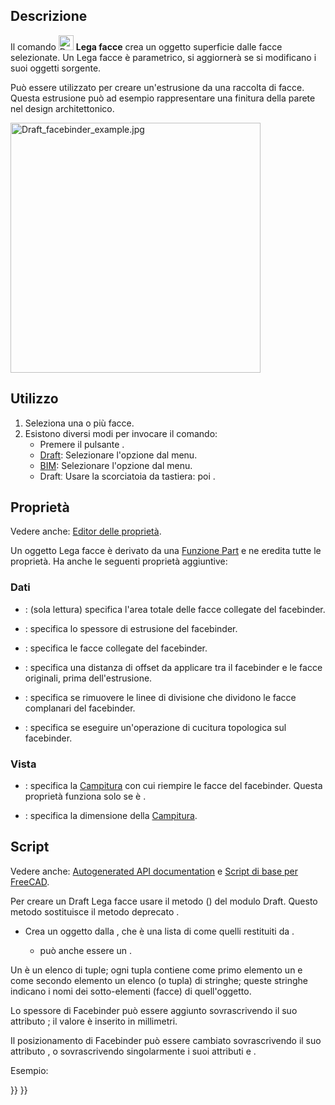 <languages/>

{{Docnav/it
|[[Draft_Point/it|Punto]]
|[[Draft_ShapeString/it|Forma da testo]]
|[[Draft_Workbench/it|Draft]]
|IconL=Draft_Point.svg 
|IconR=Draft_ShapeString.svg 
|IconC=Workbench_Draft.svg
}}

{{GuiCommand/it
|Name=Draft Facebinder
|Name/it=Draft Lega facce
|MenuLocation=Drafting → Lega facce<br>3D/BIM → Strumenti 3D generici → Lega facce
|Workbenches=[[Draft_Workbench/it|Draft]], [[BIM_Workbench/it|BIM]]
|Shortcut=Draft: {{KEY|F}} {{KEY|F}}
|Version=0.14
}}

<span id="Description"></span>
==Descrizione==

Il comando [[Image:Draft_Facebinder.svg|24px]] '''Lega facce''' crea un oggetto superficie dalle facce selezionate. Un Lega facce è parametrico, si aggiornerà se si modificano i suoi oggetti sorgente.

Può essere utilizzato per creare un'estrusione da una raccolta di facce. Questa estrusione può ad esempio rappresentare una finitura della parete nel design architettonico.

[[Image:Draft_facebinder_example.jpg|400px]]
{{Caption|Facebinder creato da facce di pareti}}

<span id="Usage"></span>
== Utilizzo ==

# Seleziona una o più facce.
# Esistono diversi modi per invocare il comando:
#* Premere il pulsante {{Button|[[Image:Draft_Facebinder.svg|16px]] [[Draft_Facebinder/it|Lega facce]]}}.
#* [[Draft_Workbench/it|Draft]]:  Selezionare l'opzione {{MenuCommand|Drafting → [[Image:Draft_Facebinder.svg|16px]] Lega facce}} dal menu.
#* [[BIM_Workbench/it|BIM]]: Selezionare l'opzione {{MenuCommand|3D/BIM → Strumenti 3D generici → [[Image:Draft_Facebinder.svg|16px]] Facebinder}} dal menu.
#* Draftː Usare la scorciatoia da tastiera: {{KEY|F}} poi {{KEY|F}}.

<span id="Properties"></span>
== Proprietà ==

Vedere anche: [[Property_editor/it|Editor delle proprietà]].

Un oggetto Lega facce è derivato da una [[Part_Feature/it|Funzione Part]] e ne eredita tutte le proprietà. Ha anche le seguenti proprietà aggiuntive:

<span id="Data"></span>
===Dati===

{{TitleProperty|Draft}}

* {{PropertyData|Area|Area}}: (sola lettura) specifica l'area totale delle facce collegate del facebinder.
* {{PropertyData|Extrusion|Distance}}: specifica lo spessore di estrusione del facebinder.
* {{PropertyData|Faces|LinkSubList}}: specifica le facce collegate del facebinder.
* {{PropertyData|Offset|Distance}}: specifica una distanza di offset da applicare tra il facebinder e le facce originali, prima dell'estrusione.
* {{PropertyData|Remove Splitter|Bool}}: specifica se rimuovere le linee di divisione che dividono le facce complanari del facebinder.
* {{PropertyData|Sew|Bool}}: specifica se eseguire un'operazione di cucitura topologica sul facebinder.

<span id="View"></span>
=== Vista ===

{{TitleProperty|Draft}}

* {{PropertyView|Pattern|Enumeration}}: specifica la [[Draft_Pattern/it|Campitura]] con cui riempire le facce del facebinder. Questa proprietà funziona solo se {{PropertyView|Display Mode}} è {{value|Flat Lines}}.
* {{PropertyView|Pattern Size|Float}}: specifica la dimensione della [[Draft_Pattern/it|Campitura]].

<span id="Scripting"></span>
==Script==

Vedere anche: [https://freecad.github.io/SourceDoc/ Autogenerated API documentation] e [[FreeCAD Scripting Basics/it|Script di base per FreeCAD]].

Per creare un Draft Lega facce usare il metodo {{incode|make_facebinder}} ({{Version/it|0.19}}) del modulo Draft. Questo metodo sostituisce il metodo deprecato {{incode|makeFacebinder}}.

{{Code|code=
facebinder = make_facebinder(selectionset)
}}

* Crea un oggetto {{incode|facebinder}} dalla {{incode|selectionset}}, che è una lista di {{incode|SelectionObject}} come quelli restituiti da {{incode|FreeCADGui.Selection.getSelectionEx()}}.
** {{incode|selectionset}} può anche essere un {{incode|PropertyLinkSubList}}.

Un {{incode|PropertyLinkSubList}} è un elenco di tuple; ogni tupla contiene come primo elemento un {{incode|oggetto}} e come secondo elemento un elenco (o tupla) di stringhe; queste stringhe indicano i nomi dei sotto-elementi (facce) di quell'oggetto.

{{Code|code=
PropertyLinkSubList = [tuple1, tuple2, tuple3, ...]
PropertyLinkSubList = [(object1, list1), (object2, list2), (object3, list3), ...]
PropertyLinkSubList = [(object1, ['Face1', 'Face4', 'Face6']), ...]
PropertyLinkSubList = [(object1, ('Face1', 'Face4', 'Face6')), ...]
}}

Lo spessore di Facebinder può essere aggiunto sovrascrivendo il suo attributo {{incode|Extrusion}}; il valore è inserito in millimetri.

Il posizionamento di Facebinder può essere cambiato sovrascrivendo il suo attributo {{incode|Placement}}, o sovrascrivendo singolarmente i suoi attributi {{incode|Placement.Base}} e {{incode|Placement.Rotation}}.

Esempio:

{{Code|code=
import FreeCAD as App
import FreeCADGui as Gui
import Draft

doc = App.newDocument()

# Insert a solid box
box = doc.addObject("Part::Box", "Box")
box.Length = 2300
box.Width = 800
box.Height = 1000

# selection = Gui.Selection.getSelectionEx()
selection = [(box, ("Face1", "Face6"))]
facebinder = Draft.make_facebinder(selection)
facebinder.Extrusion = 50

doc.recompute()

facebinder.Placement.Base = App.Vector(1000, -1000, 100)
facebinder.ViewObject.ShapeColor = (0.99, 0.99, 0.4)

doc.recompute()
}}


{{Docnav/it
|[[Draft_Point/it|Punto]]
|[[Draft_ShapeString/it|Forma da testo]]
|[[Draft_Workbench/it|Draft]]
|IconL=Draft_Point.svg 
|IconR=Draft_ShapeString.svg 
|IconC=Workbench_Draft.svg
}}

{{Draft Tools navi{{#translation:}}}}
{{Userdocnavi{{#translation:}}}}